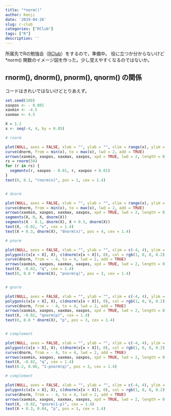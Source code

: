 ```yaml
---
title: "*norm()"
author: Kenji
date: '2019-04-26'
slug: r-club
categories: ["RClub"]
tags: ["R"]
description: ''
---
```


所属先でRの勉強会（[RClub](https://opur.club)）をするので，準備中。
役に立つか分からないけど *norm() 関数のイメージ図を作った。少し覚えやすくなるのではないか。

## rnorm(), dnorm(), pnorm(), qnorm() の関係

コードはきれいではないけどとりあえず。

```r
set.seed(100)
xaxpos <- - 0.001
xaxmin <- -4.5
xaxmax <- 4.5

X = 1.2
x <- seq(-4, 4, by = 0.05)

# rnorm

plot(NULL, axes = FALSE, xlab = "", ylab = "", xlim = range(x), ylim = c(-0.02, dnorm(0)), lwd = 2)
curve(dnorm, from = min(x), to = max(x), lwd = 2, add = TRUE)
arrows(xaxmin, xaxpos, xaxmax, xaxpos, xpd = TRUE, lwd = 2, length = 0.1)
rs = rnorm(50)
for (r in rs) {
  segments(r, xaxpos - 0.01, r, xaxpos + 0.01)
}
text(0, 0.1, "rnorm(n)", pos = 1, cex = 1.4)


# dnorm

plot(NULL, axes = FALSE, xlab = "", ylab = "", xlim = range(x), ylim = c(-0.02, dnorm(0)), lwd = 2)
curve(dnorm, from = min(x), to = max(x), lwd = 2, add = TRUE)
arrows(xaxmin, xaxpos, xaxmax, xaxpos, xpd = TRUE, lwd = 2, length = 0.1)
segments(X, 0, X, dnorm(X))
segments(X - 0.1, dnorm(X), X + 0.3, dnorm(X))
text(X, -0.02, "x", cex = 1.4)
text(X + 0.3, dnorm(X), "dnorm(x)", pos = 4, cex = 1.4)

# pnorm

plot(NULL, axes = FALSE, xlab = "", ylab = "", xlim = c(-4, 4), ylim = c(-0.02, dnorm(0)), lwd = 2)
polygon(c(x[x < X], X), c(dnorm(x[x < X]), 0), col = rgb(1, 0, 0, 0.2), lty = 0)
curve(dnorm, from = - 4, to = 4, lwd = 2, add = TRUE)
arrows(xaxmin, xaxpos, xaxmax, xaxpos, xpd = TRUE, lwd = 2, length = 0.1)
text(X, -0.02, "q", cex = 1.4)
text(0, 0.8 * dnorm(X), "pnorm(q)", pos = 3, cex = 1.4)


# qnorm 

plot(NULL, axes = FALSE, xlab = "", ylab = "", xlim = c(-4, 4), ylim = c(-0.02, dnorm(0)), lwd = 2)
polygon(c(x[x < X], X), c(dnorm(x[x < X]), 0), col = rgb(1, 0, 0, 0.2), lty = 0)
curve(dnorm, from = - 4, to = 4, lwd = 2, add = TRUE)
arrows(xaxmin, xaxpos, xaxmax, xaxpos, xpd = TRUE, lwd = 2, length = 0.1)
text(X, -0.02, "qnorm(p)", cex = 1.4)
text(0, 0.8 * dnorm(X), "p", pos = 3, cex = 1.4)


# complement 

plot(NULL, axes = FALSE, xlab = "", ylab = "", xlim = c(-4, 4), ylim = c(-0.02, dnorm(0)), lwd = 2)
polygon(c(x[x > X], X), c(dnorm(x[x > X]), 0), col = rgb(1, 0, 0, 0.2), lty = 0)
curve(dnorm, from = - 4, to = 4, lwd = 2, add = TRUE)
arrows(xaxmin, xaxpos, xaxmax, xaxpos, xpd = TRUE, lwd = 2, length = 0.1)
text(X, -0.02, "q", cex = 1.4)
text(0.2, 0.06, "1-pnorm(q)", pos = 3, cex = 1.4)

# complement 

plot(NULL, axes = FALSE, xlab = "", ylab = "", xlim = c(-4, 4), ylim = c(-0.02, dnorm(0)), lwd = 2)
polygon(c(x[x > X], X), c(dnorm(x[x > X]), 0), col = rgb(1, 0, 0, 0.2), lty = 0)
curve(dnorm, from = - 4, to = 4, lwd = 2, add = TRUE)
arrows(xaxmin, xaxpos, xaxmax, xaxpos, xpd = TRUE, lwd = 2, length = 0.1)
text(X, -0.02, "qnorm(1-p)", cex = 1.4)
text(X + 0.3, 0.04, "p", pos = 3, cex = 1.4)

```